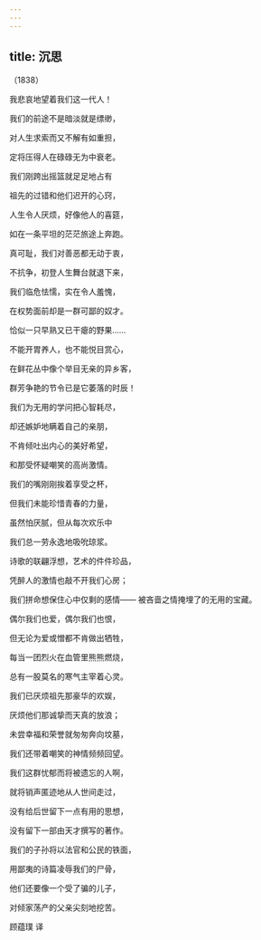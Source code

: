 ```yaml
---
---
---
```

title: 沉思
---




（1838）

我悲哀地望着我们这一代人！

我们的前途不是暗淡就是缥缈，

对人生求索而又不解有如重担，

定将压得人在碌碌无为中衰老。

我们刚跨出摇篮就足足地占有

祖先的过错和他们迟开的心窍，

人生令人厌烦，好像他人的喜筵，

如在一条平坦的茫茫旅途上奔跑。

真可耻，我们对善恶都无动于衷，

不抗争，初登人生舞台就退下来，

我们临危怯懦，实在令人羞愧，

在权势面前却是一群可鄙的奴才。

恰似一只早熟又已干瘪的野果……

不能开胃养人，也不能悦目赏心，

在鲜花丛中像个举目无亲的异乡客，

群芳争艳的节令已是它萎落的时辰！





我们为无用的学问把心智耗尽，

却还嫉妒地瞒着自己的亲朋，

不肯倾吐出内心的美好希望，

和那受怀疑嘲笑的高尚激情。

我们的嘴刚刚挨着享受之杯，

但我们未能珍惜青春的力量，

虽然怕厌腻，但从每次欢乐中

我们总一劳永逸地吸吮琼浆。





诗歌的联翩浮想，艺术的件件珍品，

凭醉人的激情也敲不开我们心房；

我们拼命想保住心中仅剩的感情—— 被吝啬之情掩埋了的无用的宝藏。

偶尔我们也爱，偶尔我们也恨，

但无论为爱或憎都不肯做出牺牲，

每当一团烈火在血管里熊熊燃烧，

总有一股莫名的寒气主宰着心灵。

我们已厌烦祖先那豪华的欢娱，

厌烦他们那诚挚而天真的放浪；

未尝幸福和荣誉就匆匆奔向坟墓，

我们还带着嘲笑的神情频频回望。





我们这群忧郁而将被遗忘的人啊，

就将销声匿迹地从人世间走过，

没有给后世留下一点有用的思想，

没有留下一部由天才撰写的著作。

我们的子孙将以法官和公民的铁面，

用鄙夷的诗篇凌辱我们的尸骨，

他们还要像一个受了骗的儿子，

对倾家荡产的父亲尖刻地挖苦。

顾蕴璞 译